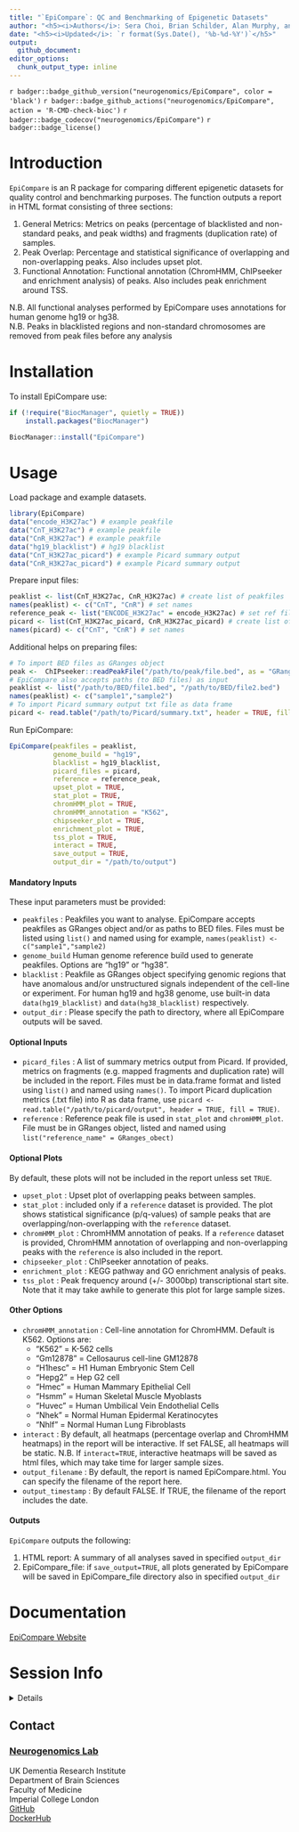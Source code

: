 ```yaml
---
title: "`EpiCompare`: QC and Benchmarking of Epigenetic Datasets"
author: "<h5><i>Authors</i>: Sera Choi, Brian Schilder, Alan Murphy, and Nathan Skene</h5>"
date: "<h5><i>Updated</i>: `r format(Sys.Date(), '%b-%d-%Y')`</h5>"
output: 
  github_document:
editor_options:
  chunk_output_type: inline
---
```

<!-- badges: start -->
`r badger::badge_github_version("neurogenomics/EpiCompare", color = 'black')` 
`r badger::badge_github_actions("neurogenomics/EpiCompare", action = 'R-CMD-check-bioc')`
`r badger::badge_codecov("neurogenomics/EpiCompare")` 
`r badger::badge_license()`
<!-- badges: end -->

# Introduction 

`EpiCompare` is an R package for comparing different epigenetic datasets for 
quality control and benchmarking purposes. The function outputs a report in HTML
format consisting of three sections:

1. General Metrics: Metrics on peaks (percentage of blacklisted and non-standard
peaks, and peak widths) and fragments (duplication rate) of samples.
2. Peak Overlap: Percentage and statistical significance of overlapping and 
non-overlapping peaks. Also includes upset plot. 
3. Functional Annotation: Functional annotation (ChromHMM, ChIPseeker and 
enrichment analysis) of peaks. Also includes peak enrichment around TSS. 

N.B. All functional analyses performed by EpiCompare uses annotations for human 
genome hg19 or hg38. <br>
N.B. Peaks in blacklisted regions and non-standard chromosomes are removed 
from peak files before any analysis

# Installation 

To install EpiCompare use:

```R
if (!require("BiocManager", quietly = TRUE))
    install.packages("BiocManager")

BiocManager::install("EpiCompare") 
```

# Usage 

Load package and example datasets.

```R
library(EpiCompare)
data("encode_H3K27ac") # example peakfile
data("CnT_H3K27ac") # example peakfile
data("CnR_H3K27ac") # example peakfile
data("hg19_blacklist") # hg19 blacklist 
data("CnT_H3K27ac_picard") # example Picard summary output
data("CnR_H3K27ac_picard") # example Picard summary output
```

Prepare input files:
```R
peaklist <- list(CnT_H3K27ac, CnR_H3K27ac) # create list of peakfiles 
names(peaklist) <- c("CnT", "CnR") # set names 
reference_peak <- list("ENCODE_H3K27ac" = encode_H3K27ac) # set ref file and name 
picard <- list(CnT_H3K27ac_picard, CnR_H3K27ac_picard) # create list of Picard summary
names(picard) <- c("CnT", "CnR") # set names 
```

Additional helps on preparing files: 

```R
# To import BED files as GRanges object
peak <-  ChIPseeker::readPeakFile("/path/to/peak/file.bed", as = "GRanges")
# EpiCompare also accepts paths (to BED files) as input 
peaklist <- list("/path/to/BED/file1.bed", "/path/to/BED/file2.bed")
names(peaklist) <- c("sample1","sample2")
# To import Picard summary output txt file as data frame 
picard <- read.table("/path/to/Picard/summary.txt", header = TRUE, fill = TRUE)
```

Run EpiCompare: 

```R
EpiCompare(peakfiles = peaklist,
           genome_build = "hg19",
           blacklist = hg19_blacklist,
           picard_files = picard,
           reference = reference_peak,
           upset_plot = TRUE,
           stat_plot = TRUE,
           chromHMM_plot = TRUE,
           chromHMM_annotation = "K562",
           chipseeker_plot = TRUE,
           enrichment_plot = TRUE,
           tss_plot = TRUE,
           interact = TRUE,
           save_output = TRUE,
           output_dir = "/path/to/output")
```

#### Mandatory Inputs 

These input parameters must be provided: 

* `peakfiles` : Peakfiles you want to analyse. EpiCompare accepts peakfiles as GRanges object and/or as paths to BED files. 
Files must be listed using `list()` and named using for example, `names(peaklist) <- c("sample1","sample2)`
* `genome_build` Human genome reference build used to generate peakfiles. Options are "hg19" or "hg38".
* `blacklist` : Peakfile as GRanges object specifying genomic regions that have anomalous and/or unstructured signals independent of the cell-line or experiment. For human hg19 and hg38 genome, use built-in data `data(hg19_blacklist)` and  `data(hg38_blacklist)` respectively. 
* `output_dir` : Please specify the path to directory, where all EpiCompare outputs will be saved. 

#### Optional Inputs

* `picard_files` : A list of summary metrics output from Picard. If provided, metrics on fragments (e.g. mapped fragments and duplication rate) will be included in the report. Files must be in data.frame format and listed using `list()` and named using `names()`. To import Picard duplication metrics (.txt file) into R as data frame, use `picard <- read.table("/path/to/picard/output", header = TRUE, fill = TRUE)`.
* `reference` : Reference peak file is used in `stat_plot` and `chromHMM_plot`. File must be in GRanges object, listed and named using `list("reference_name" = GRanges_obect)`

#### Optional Plots 

By default, these plots will not be included in the report unless set `TRUE`. 

* `upset_plot` : Upset plot of overlapping peaks between samples. 
* `stat_plot` : included only if a `reference` dataset is provided. The plot shows statistical significance (p/q-values) of sample peaks that are overlapping/non-overlapping with the `reference` dataset. 
* `chromHMM_plot` : ChromHMM annotation of peaks. If a `reference` dataset is provided, ChromHMM annotation of overlapping and non-overlapping peaks with the `reference` is also included in the report. 
* `chipseeker_plot` : ChIPseeker annotation of peaks.
* `enrichment_plot` : KEGG pathway and GO enrichment analysis of peaks. 
* `tss_plot` : Peak frequency around (+/- 3000bp) transcriptional start site. Note that it may take awhile to generate this plot for large sample sizes. 

#### Other Options 
* `chromHMM_annotation` : Cell-line annotation for ChromHMM. Default is K562. Options are: 
  + "K562" = K-562 cells
  + "Gm12878" = Cellosaurus cell-line GM12878
  + "H1hesc" = H1 Human Embryonic Stem Cell
  + "Hepg2" = Hep G2 cell
  + "Hmec" = Human Mammary Epithelial Cell
  + "Hsmm" = Human Skeletal Muscle Myoblasts
  + "Huvec" = Human Umbilical Vein Endothelial Cells
  + "Nhek" = Normal Human Epidermal Keratinocytes
  + "Nhlf" = Normal Human Lung Fibroblasts
* `interact` : By default, all heatmaps (percentage overlap and ChromHMM heatmaps) in the report will be interactive. If set FALSE, all heatmaps will be static. N.B. If `interact=TRUE`, interactive heatmaps will be saved as html files, which may take time for larger sample sizes.
* `output_filename` : By default, the report is named EpiCompare.html. You can specify the filename of the report here. 
* `output_timestamp` : By default FALSE. If TRUE, the filename of the report includes the date. 

#### Outputs 

`EpiCompare` outputs the following:

1.  HTML report: A summary of all analyses saved in specified `output_dir`
2.  EpiCompare_file: if `save_output=TRUE`, all plots generated by EpiCompare will be saved in EpiCompare_file directory also in specified `output_dir`

# Documentation

[EpiCompare Website](https://neurogenomics.github.io/EpiCompare)

# Session Info

<details>

```r
utils::sessionInfo()
```

</details>

## Contact
 
### [Neurogenomics Lab](https://www.neurogenomics.co.uk/inst/report/EpiCompare.html)

UK Dementia Research Institute  
Department of Brain Sciences  
Faculty of Medicine  
Imperial College London   
[GitHub](https://github.com/neurogenomics)  
[DockerHub](https://hub.docker.com/orgs/neurogenomicslab)  

<br>












